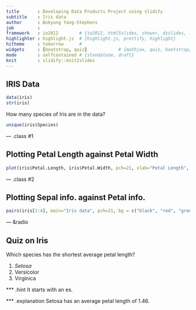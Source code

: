 ```yaml
---
title       : Developing Data Products Project using slidify
subtitle    : Iris data
author      : Bokyung Yang-Stephens
job         : 
framework   : io2012        # {io2012, html5slides, shower, dzslides, ...}
highlighter : highlight.js  # {highlight.js, prettify, highlight}
hitheme     : tomorrow      # 
widgets     : [bootstrap, quiz]            # {mathjax, quiz, bootstrap}
mode        : selfcontained # {standalone, draft}
knit        : slidify::knit2slides
---
```


## IRIS Data
```r
data(iris)
str(iris)
```
How many species of Iris are in the data?

```r
unique(iris$Species)
```

--- .class #1

## Plotting Petal Length against Petal Width
```r
plot(iris$Petal.Length, iris$Petal.Width, pch=21, xlab="Petal Length", ylab="Petal Width", bg = c("black", "red", "green3")[unclass(iris$Species)])
```

--- .class #2 

## Plotting Sepal info. against Petal info.
```r
pairs(iris[1:4], main="Iris data", pch=21, bg = c("black", "red", "green3")[unclass(iris$Species)])
```

--- &radio

## Quiz on Iris
Which species has the shortest average petal length?

1. _Setosa_
2. Versicolor
3. Virginica

*** .hint 
It starts with an es.

*** .explanation 
Setosa has an average petal length of 1.46.
